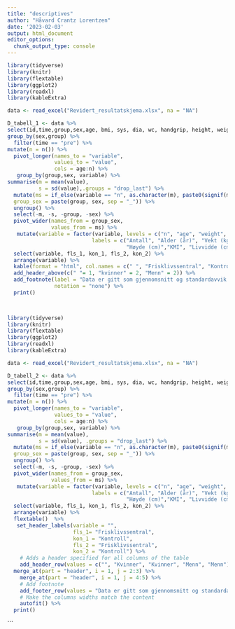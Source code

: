 ```yaml
---
title: "descriptives"
author: "Håvard Crantz Lorentzen"
date: '2023-02-03'
output: html_document
editor_options: 
  chunk_output_type: console
---
```


```r
library(tidyverse)
library(knitr)
library(flextable)
library(ggplot2)
library(readxl)
library(kableExtra)

data <- read_excel("Revidert_resultatskjema.xlsx", na = "NA")

D_tabell_1 <- data %>%
select(id,time,group,sex,age, bmi, sys, dia, wc, handgrip, height, weight) %>%
group_by(sex,group) %>%
  filter(time == "pre") %>%
mutate(n = n()) %>%
  pivot_longer(names_to = "variable", 
               values_to = "value", 
               cols = age:n) %>%
   group_by(group,sex, variable) %>%
summarise(m = mean(value),
          s = sd(value),.groups = "drop_last") %>%
  mutate(ms = if_else(variable == "n", as.character(m), paste0(signif(m, 3),  " (", signif(s, 3), ")")),
  group_sex = paste(group, sex, sep = "_")) %>%
  ungroup() %>%
  select(-m, -s, -group, -sex) %>%
  pivot_wider(names_from = group_sex, 
              values_from = ms) %>%
   mutate(variable = factor(variable, levels = c("n", "age", "weight", "height","bmi", "wc", "handgrip", "sys", "dia"), 
                           labels = c("Antall", "Alder (år)", "Vekt (kg)", 
                                      "Høyde (cm)","KMI", "Livvidde (cm)","Grepsstyrke","Systolisk blodtrykk","Diastolisk blodtrykk" ))) %>%
  select(variable, fls_1, kon_1, fls_2, kon_2) %>%
  arrange(variable) %>%
  kable(format = "html", col.names = c(" ", "Frisklivssentral", "Kontroll", "Frisklivssentral", "Kontroll")) %>%
  add_header_above(c(" "= 1, "kvinner" = 2, "Menn" = 2)) %>%
  add_footnote(label = "Data er gitt som gjennomsnitt og standardavvik.",
               notation = "none") %>%
  print()

 

```



```r
library(tidyverse)
library(knitr)
library(flextable)
library(ggplot2)
library(readxl)
library(kableExtra)

data <- read_excel("Revidert_resultatskjema.xlsx", na = "NA")

D_tabell_2 <- data %>%
select(id,time,group,sex,age, bmi, sys, dia, wc, handgrip, height, weight) %>%
group_by(sex,group) %>%
  filter(time == "pre") %>%
mutate(n = n()) %>%
  pivot_longer(names_to = "variable", 
               values_to = "value", 
               cols = age:n) %>%
   group_by(group,sex, variable) %>%
summarise(m = mean(value),
          s = sd(value), .groups = "drop_last") %>%
  mutate(ms = if_else(variable == "n", as.character(m), paste0(signif(m, 3),  " (", signif(s, 3), ")")),
  group_sex = paste(group, sex, sep = "_")) %>%
  ungroup() %>%
  select(-m, -s, -group, -sex) %>%
  pivot_wider(names_from = group_sex, 
              values_from = ms) %>%
   mutate(variable = factor(variable, levels = c("n", "age", "weight", "height","bmi", "wc", "handgrip", "sys", "dia"), 
                           labels = c("Antall", "Alder (år)", "Vekt (kg)", 
                                      "Høyde (cm)","KMI", "Livvidde (cm)","Grepsstyrke","Systolisk blodtrykk","Diastolisk blodtrykk" ))) %>%
  select(variable, fls_1, kon_1, fls_2, kon_2) %>%
  arrange(variable) %>%
  flextable()  %>%
   set_header_labels(variable = "",
                     fls_1= "Frisklivssentral", 
                     kon_1 = "Kontroll",
                     fls_2 = "Frisklivssentral", 
                     kon_2 = "Kontroll") %>%
    # Adds a header specified for all columns of the table
    add_header_row(values = c("", "Kvinner", "Kvinner", "Menn", "Menn")) %>%
  merge_at(part = "header", i = 1, j = 2:3) %>%
    merge_at(part = "header", i = 1, j = 4:5) %>%
    # Add footnote
    add_footer_row(values = "Data er gitt som gjennomsnitt og standardavvik.", colwidths = 5) %>%
    # Make the columns widths match the content
    autofit() %>%
  print()


```
 

```